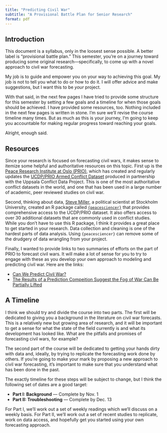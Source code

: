 ```yaml
---
title: "Predicting Civil War"
subtitle: "A Provisional Battle Plan for Senior Research"
format: pdf
---
```


## Introduction

This document is a syllabus, only in the loosest sense possible. A better label is "provisional battle plan." This semester, you're on a journey toward producing some original research---specifically, to come up with a novel approach to civil war forecasting. 

My job is to guide and empower you on your way to achieving this goal. My job is not to tell you what to do or how to do it. I will offer advice and make suggestions, but I want this to be *your* project.

With that said, in the next few pages I have tried to provide some structure for this semester by setting a few goals and a timeline for when those goals should be achieved. I have provided some resources, too. Nothing included in the next few pages is written in stone. I'm sure we'll revise the course timeline many times. But as much as this is your journey, I'm going to keep you accountable for making regular progress toward reaching your goals.

Alright, enough said.

\newpage

## Resources

Since your research is focused on forecasting civil wars, it makes sense to itemize some helpful and authoritative resources on this topic. First up is the [Peace Research Institute at Oslo (PRIO)](https://www.prio.org/), which has created and regularly updates the [UCDP/PRIO Armed Conflict Dataset](https://www.prio.org/data/4) produced in partnership with the Uppsala Conflict Data Project. This is one of the most authoritative conflict datasets in the world, and one that has been used in a large number of academic, peer reviewed studies on civil war.

Second, thinking about data, [Steve Miller](https://svmiller.com/), a political scientist at Stockholm University, created an R package called [`{peacesciencer}`](https://svmiller.com/peacesciencer/) that provides comprehensive access to the UCDP/PRIO dataset. It also offers access to over 30 additional datasets that are commonly used in conflict studies. While you don't have to use this R package, I think it provides a great place to get started in your research. Data collection and cleaning is one of the hardest parts of data analysis. Using `{peacesciencer}` can remove some of the drudgery of data wrangling from your project.

Finally, I wanted to provide links to two summaries of efforts on the part of PRIO to forecast civil wars. It will make a lot of sense for you to try to engage with these as you develop your own approach to modeling and predicting civil war. Here are the links:

* [Can We Predict Civil War?](https://blogs.prio.org/2021/02/can-we-predict-civil-war/)
* [The Results of a Prediction Compeition Suggest the Fog of War Can Be Partially Lifted](https://blogs.prio.org/2022/12/the-results-of-a-prediction-competition-suggest-the-fog-of-war-can-be-partially-lifted/)

\newpage

## A Timeline

I think we should try and divide the course into two parts. The first will be dedicated to giving you a background in the literature on civil war forecasts. This is a relatively new but growing area of research, and it will be important to get a sense for what the state of the field currently is and what its development has looked like. What are the pitfalls and promises of forecasting civil wars, for example?

The second part of the course will be dedicated to getting your hands dirty with data and, ideally, by trying to replicate the forecasting work done by others. If you're going to make your mark by proposing a new approach to civil war forecasting, it's important to make sure that you understand what has been done in the past.

The exactly timeline for these steps will be subject to change, but I think the following set of dates are a good target:

* **Part I: Background** --- Complete by Nov. 1
* **Part II: Troubleshooting** --- Complete by Dec. 13

For Part I, we'll work out a set of weekly readings which we'll discuss on a weekly basis. For Part II, we'll work out a set of recent studies to replicate, work on data access, and hopefully get you started using your own forecasting approach.